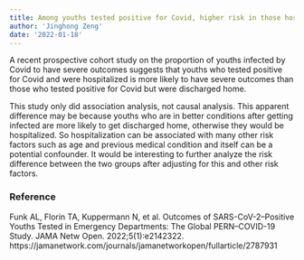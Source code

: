 ```yaml
---
title: Among youths tested positive for Covid, higher risk in those hospitalized than those discharged home?
author: 'Jinghong Zeng'
date: '2022-01-18'
---
```


A recent prospective cohort study on the proportion of youths infected by Covid to have severe outcomes suggests that youths who tested positive for Covid and were hospitalized is more likely to have severe outcomes than those who tested positive for Covid but were discharged home. 

This study only did association analysis, not causal analysis. This apparent difference may be because youths who are in better conditions after getting infected are more likely to get discharged home, otherwise they would be hospitalized. So hospitalization can be associated with many other risk factors such as age and previous medical condition and itself can be a potential confounder. It would be interesting to further analyze the risk difference between the two groups after adjusting for this and other risk factors.

### Reference

Funk AL, Florin TA, Kuppermann N, et al. Outcomes of SARS-CoV-2–Positive Youths Tested in Emergency Departments: The Global PERN–COVID-19 Study. JAMA Netw Open. 2022;5(1):e2142322. https://jamanetwork.com/journals/jamanetworkopen/fullarticle/2787931

